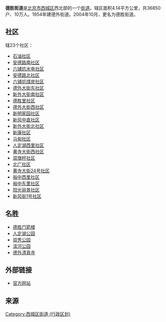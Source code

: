 {{unreferenced|time=2009-07-10T12:07:07+00:00}}

{{中国乡级行政区
|景观照片文件名 = CN-pek-deshengmen-tor.jpg
|景观照片描述 = [[德胜门_(北京)|德胜门]]
|汉语拼音 = 
|其他语言 = 
|其他语言名称 = 
|旧称 = 德外街道
|地名出处 = 
|位置图文件名 = 
|位置图描述 = 
|自定义图片= 
|建置时间 = 
|政府驻地 = 
|毗邻 = 
|总面积 = 
|总人口 = 
|总人口年份 = 
|户籍人口 = 
|户籍人口年份 = 
|常住人口 = 
|常住人口年份 = 
|人口密度 = 
|GDP = 
|GDP年份 = 
|邮政编码 = 
|电话区号 = 10
|官方网站 = 
|网站名称 = 
|11/01/02/010/000}}
'''德胜街道'''是[[北京市|北京市]][[西城区|西城区]]西北部的一个[[街道_(行政区划)|街道]]。辖区面积4.14平方公里，共36850户、10万人。1954年建德外街道。2004年10月，更名为德胜街道。

==社区==
辖23个社区：
*[[石油社区|石油社区]]
*[[安德路南社区|安德路南社区]]
*[[六铺炕水电社区|六铺炕水电社区]]
*[[安德路北社区|安德路北社区]]
*[[六铺炕煤炭社区|六铺炕煤炭社区]]
*[[德外大街东社区|德外大街东社区]]
*[[新外大街南社区|新外大街南社区]]
*[[德胜里社区|德胜里社区]]
*[[德外大街西社区|德外大街西社区]]
*[[新明家园社区|新明家园社区]]
*[[新风中直社区|新风中直社区]]
*[[新外大街北社区|新外大街北社区]]
*[[新康社区|新康社区]]
*[[马甸社区|马甸社区]]
*[[人定湖西里社区|人定湖西里社区]]
*[[黄寺大街西社区|黄寺大街西社区]]
*[[双旗杆社区|双旗杆社区]]
*[[北广社区|北广社区]]
*[[黄寺大街24号社区|黄寺大街24号社区]]
*[[裕中西里社区|裕中西里社区]]
*[[裕中东里社区|裕中东里社区]]
*[[阳光丽景社区|阳光丽景社区]]
*[[新风街1号社区|新风街1号社区]]

==名胜==
*[[德胜门箭楼|德胜门箭楼]]
*[[人定湖公园|人定湖公园]]
*[[双秀公园|双秀公园]]
*[[滨河公园|滨河公园]]
*[[德外清真寺|德外清真寺]]

==外部链接==
*[https://web.archive.org/web/20090830113615/http://www.bjxch.gov.cn/pub/xch_zhuzhan/A/A7/qgjd/dsjd/ 官方网站]

==来源==
{{Reflist|2}}

{{北京市西城区行政区划}}
{{北京行政区划小作品}}

[[Category:西城区街道_(行政区划)|Category:西城区街道 (行政区划)]]